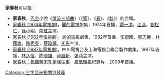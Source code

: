 {{Not|夏春秋}}
'''家春秋'''可以指：
* '''家春秋'''，[[巴金|巴金]]小說《[[激流三部曲|激流三部曲]]》（《[[家_(小说)|家]]》、《[[春_(小说)|春]]》、《[[秋_(小说)|秋]]》）的合稱。
* [[家春秋_(1974年電視劇)|家春秋 (1974年電視劇)]]，[[麗的電視|麗的電視]]劇集，1974年首播，[[譚一清|譚一清]]，[[江圖|江濤]]，[[劉松仁|劉松仁]]，[[徐小明_(香港)|徐小明]]，[[南紅|南紅]]主演。
* [[家春秋_(1982年電視劇)|家春秋 (1982年電視劇)]]，[[麗的電視|麗的電視]]劇集，1982年首播，[[伍衛國|伍衛國]]，[[劉志榮|劉志榮]]，[[林國雄_(演員)|林國雄]]，[[陳秀雯|陳秀雯]]，[[蔡瓊輝|蔡瓊輝]]，[[李影_(香港演員)|李影]]主演。
* [[家春秋_(1987年電視劇)|家春秋 (1987年電視劇)]]，四川電視台及上海電視台聯合製作劇集，1987年首播，[[林达信|林达信]]、[[陈晓旭|陈晓旭]]、[[孙启新|孙启新]]、[[张莉_(演员)|张莉]]主演。
* [[家春秋：民國蔣宋孔家族往事|家春秋：民國蔣宋孔家族往事]]，[[鳳凰衛視|鳳凰衛視]]紀錄片，2009年首播。
{{disambig|Cat=三字作品消歧义}}

[[Category:三字亞洲相關消歧義|Category:三字亞洲相關消歧義]]